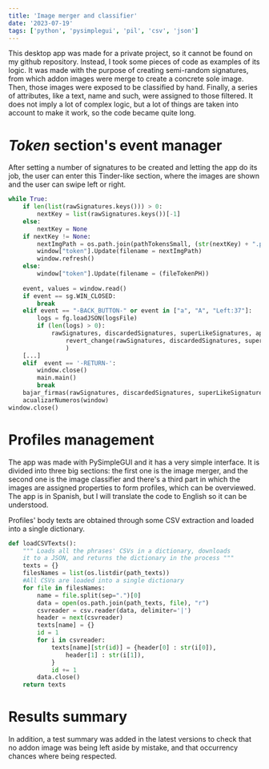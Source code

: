 ```yaml
---
title: 'Image merger and classifier'
date: '2023-07-19'
tags: ['python', 'pysimplegui', 'pil', 'csv', 'json']
---
```


This desktop app was made for a private project, so it cannot be found on my github repository.
Instead, I took some pieces of code as examples of its logic.
It was made with the purpose of creating semi-random signatures, from which addon images were
merge to create a concrete sole image. Then, those images were exposed to be classified by hand.
Finally, a series of attributes, like a text, name and such, were assigned to those filtered.
It does not imply a lot of complex logic, but a lot of things are taken into account to make 
it work, so the code became quite long.

# *Token* section's event manager

After setting a number of signatures to be created and letting the app do its job, the user
can enter this Tinder-like section, where the images are shown and the user can swipe left or right.

<CustomImage src="https://raw.githubusercontent.com/Relderf/Relderf-PostsDB/main/images/mixer10k_token.png" alt="Image mixer selector" />

```python
while True:
    if len(list(rawSignatures.keys())) > 0:
        nextKey = list(rawSignatures.keys())[-1]
    else:
        nextKey = None
    if nextKey != None:
        nextImgPath = os.path.join(pathTokensSmall, (str(nextKey) + ".png"))
        window["token"].Update(filename = nextImgPath)
        window.refresh()
    else:
        window["token"].Update(filename = (fileTokenPH))
        
    event, values = window.read()
    if event == sg.WIN_CLOSED:
        break
    elif event == "-BACK_BUTTON-" or event in ["a", "A", "Left:37"]:
        logs = fg.loadJSON(logsFile)
        if (len(logs) > 0):
            rawSignatures, discardedSignatures, superLikeSignatures, approvedSignatures = (
                revert_change(rawSignatures, discardedSignatures, superLikeSignatures, approvedSignatures)
                )
    [...]
    elif  event == '-RETURN-':
        window.close()
        main.main()
        break
    bajar_firmas(rawSignatures, discardedSignatures, superLikeSignatures, approvedSignatures)
    acualizarNumeros(window)
window.close()
```

# Profiles management

The app was made with PySimpleGUI and it has a very simple interface. It is divided into 
three big sections: the first one is the image merger, and the second one is the image classifier
and there's a third part in which the images are assigned properties to form profiles, 
which can be overviewed. 
The app is in Spanish, but I will translate the code to English so it can be understood.

<CustomImage src="https://raw.githubusercontent.com/Relderf/Relderf-PostsDB/main/images/mixer10k_hookedin.png" alt="Image mixer profiles displayer" />

Profiles' body texts are obtained through some CSV extraction and loaded into a single dictionary.

```python
def loadCSVTexts():
    """ Loads all the phrases' CSVs in a dictionary, downloads 
    it to a JSON, and returns the dictionary in the process """
    texts = {}
    filesNames = list(os.listdir(path_texts))
    #All CSVs are loaded into a single dictionary
    for file in filesNames:
        name = file.split(sep=".")[0]
        data = open(os.path.join(path_texts, file), "r")
        csvreader = csv.reader(data, delimiter='|')
        header = next(csvreader)
        texts[name] = {}
        id = 1
        for i in csvreader:
            texts[name][str(id)] = {header[0] : str(i[0]),
                header[1] : str(i[1]),
            }
            id += 1
        data.close()
    return texts
```

# Results summary

In addition, a test summary was added in the latest versions to check that no
addon image was being left aside by mistake, and that occurrency chances where
being respected.

<CustomImage src="https://raw.githubusercontent.com/Relderf/Relderf-PostsDB/main/images/mixer10k_summary.png" alt="Image mixer summary" />